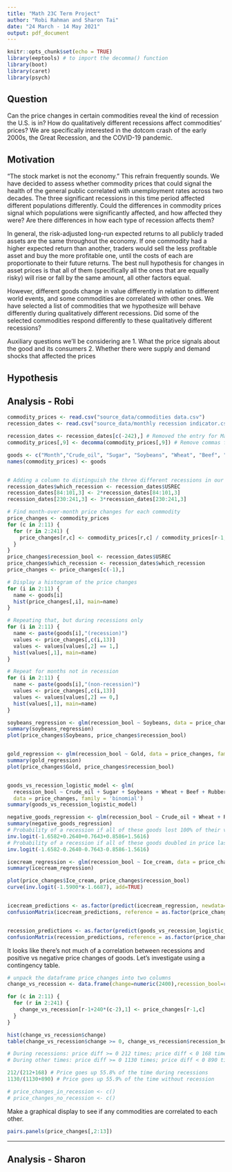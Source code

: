 ```yaml
---
title: "Math 23C Term Project"
author: "Robi Rahman and Sharon Tai"
date: "24 March - 14 May 2021"
output: pdf_document
---
```


```r
knitr::opts_chunk$set(echo = TRUE)
library(eeptools) # to import the decomma() function
library(boot)
library(caret)
library(psych)
```

## Question

Can the price changes in certain commodities reveal the kind of recession the U.S. is in? How do
qualitatively different recessions affect commodities’ prices? We are specifically interested in the
dotcom crash of the early 2000s, the Great Recession, and the COVID-19 pandemic. 


## Motivation

“The stock market is not the economy.” This refrain frequently sounds. We have decided to assess
whether commodity prices that could signal the health of the general public correlated with
unemployment rates across two decades. The three significant recessions in this time period affected
different populations differently. Could the differences in commodity prices signal which populations
were significantly affected, and how affected they were? Are there differences in how each type of
recession affects them?

In general, the risk-adjusted long-run expected returns to all publicly traded assets are the same
throughout the economy. If one commodity had a higher expected return than another, traders would
sell the less profitable asset and buy the more profitable one, until the costs of each are proportionate
to their future returns. The best null hypothesis for changes in asset prices is that all of them
(specifically all the ones that are equally risky) will rise or fall by the same amount, all other factors
equal.

However, different goods change in value differently in relation to different world events, and some
commodities are correlated with other ones. We have selected a list of commodities that we 
hypothesize will behave differently during qualitatively different recessions. Did some of the selected
commodities respond differently to these qualitatively different recessions?

Auxiliary questions we’ll be considering are
1. What the price signals about the good and its consumers
2. Whether there were supply and demand shocks that affected the prices


## Hypothesis

\textbf{Pre-register our hypotheses here!}




## Analysis - Robi



```r
commodity_prices <- read.csv("source_data/commodities data.csv")
recession_dates <- read.csv("source_data/monthly recession indicator.csv")

recession_dates <- recession_dates[c(-242),] # Removed the entry for March 2021 so that the datasets have congruent date ranges.
commodity_prices[,9] <- decomma(commodity_prices[,9]) # Remove commas from the price of gold column.

goods <- c("Month","Crude_oil", "Sugar", "Soybeans", "Wheat", "Beef", "Rubber", "Cocoa_beans", "Gold", "USD_EUR", "Ice_cream", "Unemployment")
names(commodity_prices) <- goods


# Adding a column to distinguish the three different recessions in our date range.
recession_dates$which_recession <- recession_dates$USREC
recession_dates[84:101,3] <- 2*recession_dates[84:101,3]
recession_dates[230:241,3] <- 3*recession_dates[230:241,3]

# Find month-over-month price changes for each commodity
price_changes <- commodity_prices
for (c in 2:11) {
  for (r in 2:241) {
    price_changes[r,c] <- commodity_prices[r,c] / commodity_prices[r-1,c] - 1
  }
}
price_changes$recession_bool <- recession_dates$USREC
price_changes$which_recession <- recession_dates$which_recession
price_changes <- price_changes[c(-1),]

# Display a histogram of the price changes
for (i in 2:11) {
  name <- goods[i]
  hist(price_changes[,i], main=name)
}

# Repeating that, but during recessions only
for (i in 2:11) {
  name <- paste(goods[i],"(recession)")
  values <- price_changes[,c(i,13)]
  values <- values[values[,2] == 1,]
  hist(values[,1], main=name)
}

# Repeat for months not in recession
for (i in 2:11) {
  name <- paste(goods[i],"(non-recession)")
  values <- price_changes[,c(i,13)]
  values <- values[values[,2] == 0,]
  hist(values[,1], main=name)
}
```



```r
soybeans_regression <- glm(recession_bool ~ Soybeans, data = price_changes, family = 'binomial')
summary(soybeans_regression)
plot(price_changes$Soybeans, price_changes$recession_bool)


gold_regression <- glm(recession_bool ~ Gold, data = price_changes, family = 'binomial')
summary(gold_regression)
plot(price_changes$Gold, price_changes$recession_bool)


goods_vs_recession_logistic_model <- glm(
  recession_bool ~ Crude_oil + Sugar + Soybeans + Wheat + Beef + Rubber + Cocoa_beans + Gold + USD_EUR + Ice_cream,
  data = price_changes, family = 'binomial')
summary(goods_vs_recession_logistic_model)

negative_goods_regression <- glm(recession_bool ~ Crude_oil + Wheat + Rubber + Ice_cream, data = price_changes, family = 'binomial')
summary(negative_goods_regression)
# Probability of a recession if all of these goods lost 100% of their value this month:
inv.logit(-1.6582+0.2640+0.7643+0.8586+1.5616)
# Probability of a recession if all of these goods doubled in price last month:
inv.logit(-1.6582-0.2640-0.7643-0.8586-1.5616)

icecream_regression <- glm(recession_bool ~ Ice_cream, data = price_changes, family = 'binomial')
summary(icecream_regression)

plot(price_changes$Ice_cream, price_changes$recession_bool)
curve(inv.logit(-1.5900*x-1.6687), add=TRUE)


icecream_predictions <- as.factor(predict(icecream_regression, newdata=price_changes, type='response') > inv.logit(-1.6687))
confusionMatrix(icecream_predictions, reference = as.factor(price_changes$recession_bool==1))


recession_predictions <- as.factor(predict(goods_vs_recession_logistic_model, newdata=price_changes, type='response') > inv.logit(-1.7006))
confusionMatrix(recession_predictions, reference = as.factor(price_changes$recession_bool==1))
```



It looks like there's not much of a correlation between recessions and positive
vs negative price changes of goods. Let's investigate using a contingency table.

```r
# unpack the dataframe price_changes into two columns
change_vs_recession <- data.frame(change=numeric(2400),recession_bool=rep(price_changes$recession_bool,10))

for (c in 2:11) {
  for (r in 2:241) {
    change_vs_recession[r-1+240*(c-2),1] <- price_changes[r-1,c]
  }
}

hist(change_vs_recession$change)
table(change_vs_recession$change >= 0, change_vs_recession$recession_bool)

# During recessions: price diff >= 0 212 times; price diff < 0 168 times
# During other times: price diff >= 0 1130 times; price diff < 0 890 times

212/(212+168) # Price goes up 55.8% of the time during recessions
1130/(1130+890) # Price goes up 55.9% of the time without recession

# price_changes_in_recession <- c()
# price_changes_no_recession <- c()
```








Make a graphical display to see if any commodities are correlated to each other.

```r
pairs.panels(price_changes[,2:13])
```























---------------



## Analysis - Sharon

```r

```










